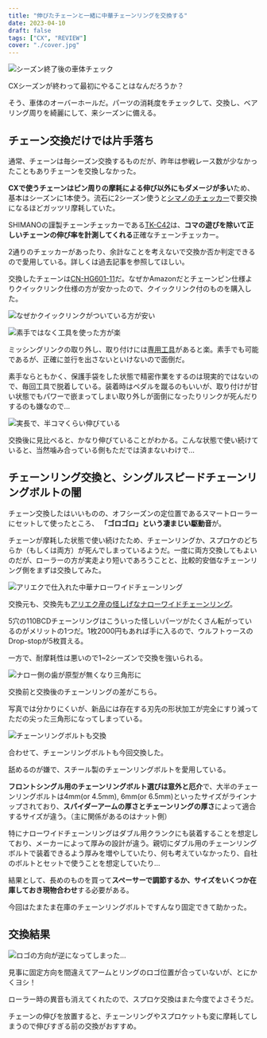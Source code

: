 ```yaml
---
title: "伸びたチェーンと一緒に中華チェーンリングを交換する"
date: 2023-04-10
draft: false
tags: ["CX", "REVIEW"]
cover: "./cover.jpg"
---
```


![シーズン終了後の車体チェック](./checker_test.jpg)

CXシーズンが終わって最初にやることはなんだろうか？

そう、車体のオーバーホールだ。パーツの消耗度をチェックして、交換し、ベアリング周りを綺麗にして、来シーズンに備える。

## チェーン交換だけでは片手落ち

通常、チェーンは毎シーズン交換するものだが、昨年は参戦レース数が少なかったこともありチェーンを交換しなかった。

**CXで使うチェーンはピン周りの摩耗による伸び以外にもダメージが多い**ため、基本はシーズンに1本使う。流石に2シーズン使うと[シマノのチェッカー](https://amzn.to/3k8t34w)で要交換になるほどガッツリ摩耗していた。

<LinkBox url="https://www.amazon.co.jp/dp/B00DT01OBC/" isAmazonLink />

SHIMANOの謹製チェーンチェッカーである[TK-C42](https://amzn.to/3k8t34w)は、**コマの遊びを除いて正しいチェーンの伸び率を計測してくれる**正確なチェーンチェッカー。

2通りのチェッカーがあったり、余計なことを考えないで交換か否か判定できるので愛用している。詳しくは過去記事を参照してほしい。

<LinkBox url="https://blog.gensobunya.net/post/2021/11/shimano_chain_checker/" />

交換したチェーンは[CN-HG601-11](https://amzn.to/438VMuG)だ。なぜかAmazonだとチェーンピン仕様よりクイックリンク仕様の方が安かったので、クイックリンク付のものを購入した。

![なぜかクイックリンクがついている方が安い](./missinglink.jpg)

![素手ではなく工具を使った方が楽](./link_remover.jpg)

ミッシングリンクの取り外し、取り付けには[専用工具](https://amzn.to/3MszwpY)があると楽。素手でも可能であるが、正確に並行を出さないといけないので面倒だ。

<LinkBox url="https://www.amazon.co.jp/dp/B00CF8CXFK/" isAmazonLink />

素手ならともかく、保護手袋をした状態で精密作業をするのは現実的ではないので、毎回工具で脱着している。装着時はペダルを蹴るのもいいが、取り付けが甘い状態でもパワーで嵌まってしまい取り外しが面倒になったりリンクが死んだりするのも嫌なので…

![実長で、半コマくらい伸びている](./chain_compe_end.jpg)

交換後に見比べると、かなり伸びていることがわかる。こんな状態で使い続けていると、当然噛み合っている側もただでは済まないわけで…

## チェーンリング交換と、シングルスピードチェーンリングボルトの闇

チェーン交換したはいいものの、オフシーズンの定位置であるスマートローラーにセットして使ったところ、 **「ゴロゴロ」という凄まじい駆動音**が。

チェーンが摩耗した状態で使い続けたため、チェーンリングか、スプロケのどちらか（もしくは両方）が死んでしまっているようだ。一度に両方交換してもよいのだが、ローラーの方が実走より短いであろうことと、比較的安価なチェーンリング側をまずは交換してみた。

![アリエクで仕入れた中華ナローワイドチェーンリング](./cover.jpg)

交換元も、交換先も[アリエク産の怪しげなナローワイドチェーンリング](https://s.click.aliexpress.com/e/_DlKHA2H)。

5穴の110BCDチェーンリングはこういった怪しいパーツがたくさん転がっているのがメリットの1つだ。1枚2000円もあれば手に入るので、ウルフトゥースのDrop-stopが5枚買える。

一方で、耐摩耗性は悪いので1~2シーズンで交換を強いられる。

![ナロー側の歯が原型が無くなり三角形に](./2season_later.jpg)

交換前と交換後のチェーンリングの差がこちら。

写真では分かりにくいが、新品には存在する刃先の形状加工が完全にすり減ってただの尖った三角形になってしまっている。

![チェーンリングボルトも交換](./chainring_replace.jpg)

合わせて、チェーンリングボルトも今回交換した。

舐めるのが嫌で、スチール製のチェーンリングボルトを愛用している。

<LinkBox url="https://www.amazon.co.jp/dp/B081PQFYDQ/" isAmazonLink />

**フロントシングル用のチェーンリングボルト選びは意外と厄介**で、大半のチェーンリングボルトは4mm(or 4.5mm), 6mm(or 6.5mm)といったサイズがラインナップされており、**スパイダーアームの厚さとチェーンリングの厚さ**によって適合するサイズが違う。（主に関係があるのはナット側）

特にナローワイドチェーンリングはダブル用クランクにも装着することを想定しており、メーカーによって厚みの設計が違う。親切にダブル用のチェーンリングボルトで装着できるよう厚みを増やしていたり、何も考えていなかったり、自社のボルトとセットで使うことを想定していたり…

結果として、長めのものを買って**スペーサーで調節するか、サイズをいくつか在庫しておき現物合わせ**する必要がある。

<LinkBox url="https://www.amazon.co.jp/dp/B09DW8GLRW/" isAmazonLink />

今回はたまたま在庫のチェーンリングボルトですんなり固定できて助かった。

## 交換結果

![ロゴの方向が逆になってしまった…](./setting.jpg)

見事に固定方向を間違えてアームとリングのロゴ位置が合っていないが、とにかくヨシ！

ローラー時の異音も消えてくれたので、スプロケ交換はまた今度でよさそうだ。

チェーンの伸びを放置すると、チェーンリングやスプロケットも変に摩耗してしまうので伸びすぎる前の交換がおすすめ。

<LinkBox url="https://www.amazon.co.jp/dp/B00DT01OBC/" isAmazonLink />
